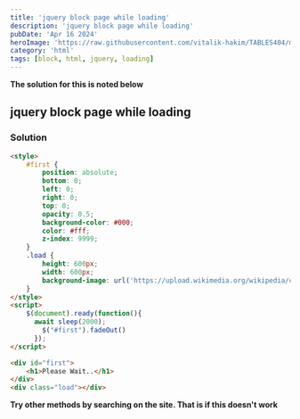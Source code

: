 ```yaml
---
title: 'jquery block page while loading'
description: 'jquery block page while loading'
pubDate: 'Apr 16 2024'
heroImage: 'https://raw.githubusercontent.com/vitalik-hakim/TABLES404/main/error_b/HTML.png'
category: 'html'
tags: [block, html, jquery, loading]
---
```


**The solution for this is noted below**

## jquery block page while loading

### Solution

```html
<style>
	#first {
		position: absolute;
		bottom: 0;
		left: 0;
		right: 0;
		top: 0;
		opacity: 0.5;
		background-color: #000;
		color: #fff;
		z-index: 9999;
	}
	.load {
		height: 600px;
		width: 600px;
		background-image: url('https://upload.wikimedia.org/wikipedia/commons/9/9d/Wikidata_Map_July_2017_Huge.png');
	}
</style>
<script>
	$(document).ready(function(){
	  await sleep(2000);
	    $("#first").fadeOut()
	  });
</script>

<div id="first">
	<h1>Please Wait..</h1>
</div>
<div class="load"></div>
```

**Try other methods by searching on the site. That is if this doesn't work**
